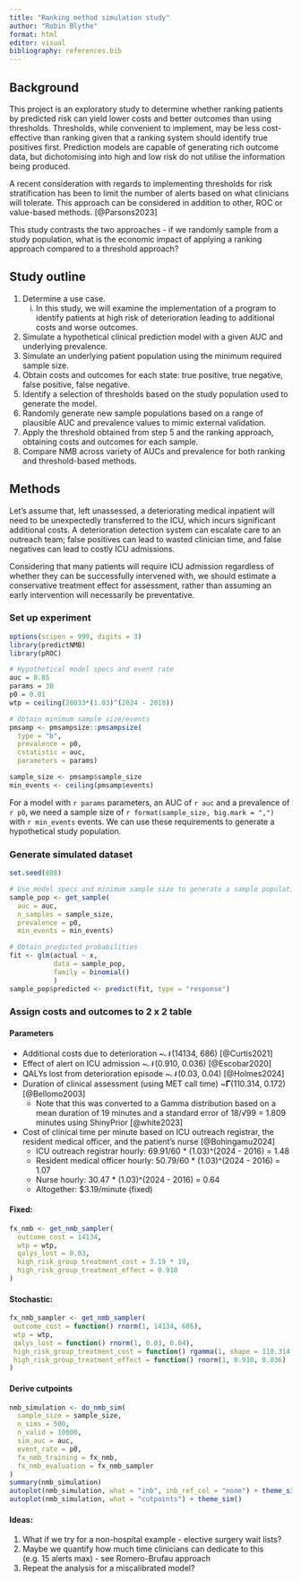 ```yaml
---
title: "Ranking method simulation study"
author: "Robin Blythe"
format: html
editor: visual
bibliography: references.bib
---
```


## Background

This project is an exploratory study to determine whether ranking patients by predicted risk can yield lower costs and better outcomes than using thresholds. Thresholds, while convenient to implement, may be less cost-effective than ranking given that a ranking system should identify true positives first. Prediction models are capable of generating rich outcome data, but dichotomising into high and low risk do not utilise the information being produced.

A recent consideration with regards to implementing thresholds for risk stratification has been to limit the number of alerts based on what clinicians will tolerate. This approach can be considered in addition to other, ROC or value-based methods. [@Parsons2023]

This study contrasts the two approaches - if we randomly sample from a study population, what is the economic impact of applying a ranking approach compared to a threshold approach?

## Study outline

1.  Determine a use case.
    i.  In this study, we will examine the implementation of a program to identify patients at high risk of deterioration leading to additional costs and worse outcomes.
2.  Simulate a hypothetical clinical prediction model with a given AUC and underlying prevalence.
3.  Simulate an underlying patient population using the minimum required sample size.
4.  Obtain costs and outcomes for each state: true positive, true negative, false positive, false negative.
5.  Identify a selection of thresholds based on the study population used to generate the model.
6.  Randomly generate new sample populations based on a range of plausible AUC and prevalence values to mimic external validation.
7.  Apply the threshold obtained from step 5 and the ranking approach, obtaining costs and outcomes for each sample.
8.  Compare NMB across variety of AUCs and prevalence for both ranking and threshold-based methods.

## Methods

Let's assume that, left unassessed, a deteriorating medical inpatient will need to be unexpectedly transferred to the ICU, which incurs significant additional costs. A deterioration detection system can escalate care to an outreach team; false positives can lead to wasted clinician time, and false negatives can lead to costly ICU admissions.

Considering that many patients will require ICU admission regardless of whether they can be successfully intervened with, we should estimate a conservative treatment effect for assessment, rather than assuming an early intervention will necessarily be preventative.

### Set up experiment

```r
options(scipen = 999, digits = 3)
library(predictNMB)
library(pROC)

# Hypothetical model specs and event rate
auc = 0.85
params = 30
p0 = 0.01
wtp = ceiling(28033*(1.03)^(2024 - 2018))

# Obtain minimum sample size/events
pmsamp <- pmsampsize::pmsampsize(
  type = "b",
  prevalence = p0, 
  cstatistic = auc,
  parameters = params)

sample_size <- pmsamp$sample_size
min_events <- ceiling(pmsamp$events)
```

For a model with `r params` parameters, an AUC of `r auc` and a prevalence of `r p0`, we need a sample size of `r format(sample_size, big.mark = ",")` with `r min_events` events. We can use these requirements to generate a hypothetical study population.

### Generate simulated dataset

```r
set.seed(888)

# Use model specs and minimum sample size to generate a sample population
sample_pop <- get_sample(
  auc = auc, 
  n_samples = sample_size, 
  prevalence = p0, 
  min_events = min_events)

# Obtain predicted probabilities
fit <- glm(actual ~ x, 
           data = sample_pop, 
           family = binomial()
           )
sample_pop$predicted <- predict(fit, type = "response")
```

### Assign costs and outcomes to 2 x 2 table

#### Parameters

-   Additional costs due to deterioration \~𝒩(14134, 686) [@Curtis2021]
-   Effect of alert on ICU admission \~𝒩(0.910, 0.036) [@Escobar2020]
-   QALYs lost from deterioration episode \~𝒩(0.03, 0.04) [@Holmes2024]
-   Duration of clinical assessment (using MET call time) \~𝚪(110.314, 0.172) [@Bellomo2003]
    -   Note that this was converted to a Gamma distribution based on a mean duration of 19 minutes and a standard error of 18/√99 = 1.809 minutes using ShinyPrior [@white2023]
-   Cost of clinical time per minute based on ICU outreach registrar, the resident medical officer, and the patient's nurse [@Bohingamu2024]
    -   ICU outreach registrar hourly: 69.91/60 \* (1.03)\^(2024 - 2016) = 1.48
    -   Resident medical officer hourly: 50.79/60 \* (1.03)\^(2024 - 2016) = 1.07
    -   Nurse hourly: 30.47 \* (1.03)\^(2024 - 2016) = 0.64
    -   Altogether: \$3.19/minute (fixed)

#### Fixed:

```r
fx_nmb <- get_nmb_sampler(
  outcome_cost = 14134,
  wtp = wtp,
  qalys_lost = 0.03,
  high_risk_group_treatment_cost = 3.19 * 19,
  high_risk_group_treatment_effect = 0.910
)
```

#### Stochastic:

```r
fx_nmb_sampler <- get_nmb_sampler(
 outcome_cost = function() rnorm(1, 14134, 686),
 wtp = wtp,
 qalys_lost = function() rnorm(1, 0.03, 0.04),
 high_risk_group_treatment_cost = function() rgamma(1, shape = 110.314, scale = 0.172) * 3.19,
 high_risk_group_treatment_effect = function() rnorm(1, 0.910, 0.036)
)
```

#### Derive cutpoints

```r
nmb_simulation <- do_nmb_sim(
  sample_size = sample_size,
  n_sims = 500,
  n_valid = 10000,
  sim_auc = auc,
  event_rate = p0,
  fx_nmb_training = fx_nmb,
  fx_nmb_evaluation = fx_nmb_sampler
)
summary(nmb_simulation)
autoplot(nmb_simulation, what = "inb", inb_ref_col = "none") + theme_sim()
autoplot(nmb_simulation, what = "cutpoints") + theme_sim()
```

#### Ideas:

1.  What if we try for a non-hospital example - elective surgery wait lists?
2.  Maybe we quantify how much time clinicians can dedicate to this (e.g. 15 alerts max) - see Romero-Brufau approach
3.  Repeat the analysis for a miscalibrated model?
